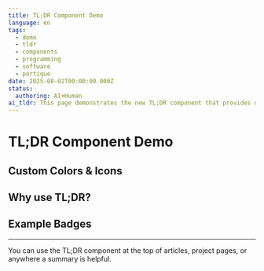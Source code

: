```yaml
---
title: TL;DR Component Demo
language: en
tags:
  - demo
  - tldr
  - components
  - programming
  - software
  - portique
date: 2025-08-02T00:00:00.000Z
status:
  authoring: AI+Human
ai_tldr: This page demonstrates the new TL;DR component that provides quick AI-generated summaries for content. It shows various customization options including colors, icons, and badge variants. The component is perfect for busy readers who want to quickly understand the main points of an article before diving into the details.
---
```



# TL;DR Component Demo

<Tldr 
  tldr="This page demonstrates the new TL;DR component. It provides a quick AI-generated summary for your content, making it easy for readers to get the gist in seconds."
  color="blue"
  icon="tabler:sparkles"
  badgeText="AI"
  badgeVariant="ai"
  info="This summary was generated by AI using OpenAI GPT-4."
/>

## Custom Colors & Icons

<Tldr 
  tldr="You can customize the TL;DR box with different colors and icons to match your content or mood."
  color="emerald"
  icon="tabler:bulb"
  badgeText="Human"
  badgeVariant="human"
  info="This summary was written by a human editor."
/>

<Tldr 
  tldr="Mix and match! Use emojis, change the badge, or add extra info for full flexibility."
  color="rose"
  icon="tabler:star"
  badgeText="AI+Human"
  badgeVariant="ai-human"
  info="Reviewed and improved by both AI and a human."
/>

## Why use TL;DR?

<Note title="Quick Summaries" description="TL;DR sections help readers quickly understand the main points of your content. Perfect for busy users!" icon="tabler:bulb" />

## Example Badges

<Badge variant="ai" text="AI" icon="🤖" size="sm" />
<Badge variant="human" text="Human" icon="🧑" size="sm" />
<Badge variant="tag" text="Demo" size="md" />

---

You can use the TL;DR component at the top of articles, project pages, or anywhere a summary is helpful.
